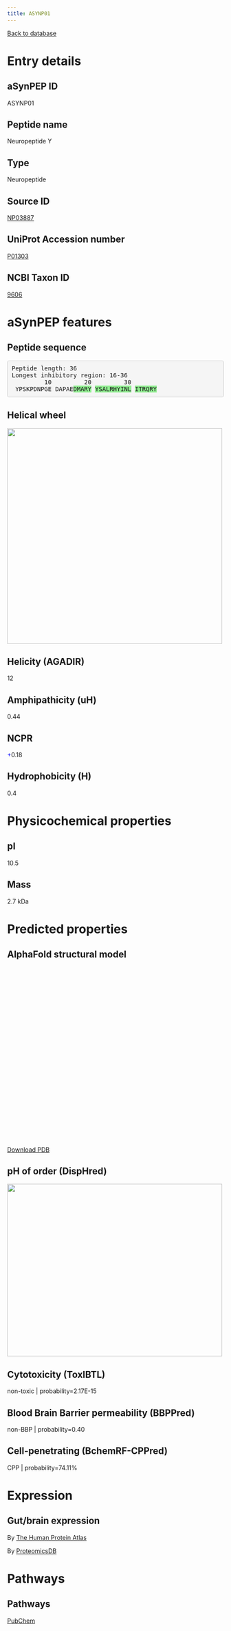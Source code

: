 ```yaml
---
title: ASYNP01
---
```


[Back to database](database.html)

# Entry details

## aSynPEP ID

ASYNP01

## Peptide name

Neuropeptide Y

## Type

Neuropeptide

## Source ID

[NP03887](http://isyslab.info/NeuroPep/search_info?pepNum=NP03887)

## UniProt Accession number

[P01303](https://www.uniprot.org/uniprotkb/P01303/entry)

## NCBI Taxon ID

[9606](https://www.ncbi.nlm.nih.gov/Taxonomy/Browser/wwwtax.cgi?id=9606)

# aSynPEP features

## Peptide sequence

<pre style='border-radius:4px; background-color: #f5f5f5; border: 1px solid #ccc; padding: 9.5px';>Peptide length: 36
Longest inhibitory region: 16-36
         10         20         30
 YPSKPDNPGE DAPAE<span style='background-color:lightgreen';>D</span><span style='background-color:lightgreen';>M</span><span style='background-color:lightgreen';>A</span><span style='background-color:lightgreen';>R</span><span style='background-color:lightgreen';>Y</span> <span style='background-color:lightgreen';>Y</span><span style='background-color:lightgreen';>S</span><span style='background-color:lightgreen';>A</span><span style='background-color:lightgreen';>L</span><span style='background-color:lightgreen';>R</span><span style='background-color:lightgreen';>H</span><span style='background-color:lightgreen';>Y</span><span style='background-color:lightgreen';>I</span><span style='background-color:lightgreen';>N</span><span style='background-color:lightgreen';>L</span> <span style='background-color:lightgreen';>I</span><span style='background-color:lightgreen';>T</span><span style='background-color:lightgreen';>R</span><span style='background-color:lightgreen';>Q</span><span style='background-color:lightgreen';>R</span><span style='background-color:lightgreen';>Y</span></pre>

## Helical wheel

<img src='./helical_wheels/NP03887.svg' width='500' height='500'>

## Helicity (AGADIR)

12

## Amphipathicity (uH)

0.44

## NCPR

<span style='color:blue; font-weigth:bold;'>+</span>0.18

## Hydrophobicity (H)

0.4

# Physicochemical properties

## pI

10.5

## Mass

2.7 kDa

# Predicted properties

## AlphaFold structural model

<script src='https://3Dmol.org/build/3Dmol-min.js'></script>
<script src='https://3Dmol.org/build/3Dmol.ui-min.js'></script>
 <div style='height: 400px; width: 400px; position: relative;' class='viewer_3Dmoljs' data-href='./alphafold/NP03887.pdb' data-backgroundcolor='0xffffff' data-style='cartoon' data-ui='true'></div>

[Download PDB](./alphafold/NP03887.pdb)

## pH of order (DispHred)

<img src='./disphred_plots/NP03887.svg' width='500' height='400'>

## Cytotoxicity (ToxIBTL)

non-toxic | probability=2.17E-15

## Blood Brain Barrier permeability (BBPPred)

non-BBP | probability=0.40

## Cell-penetrating (BchemRF-CPPred)

CPP | probability=74.11%

# Expression

## Gut/brain expression

By [The Human Protein Atlas](https://www.proteinatlas.org/search/P01303)

By [ProteomicsDB](https://www.proteomicsdb.org/search?q=P01303&type=Protein)

# Pathways

## Pathways

[PubChem](https://pubchem.ncbi.nlm.nih.gov/#query=P01303&tab=pathway)

